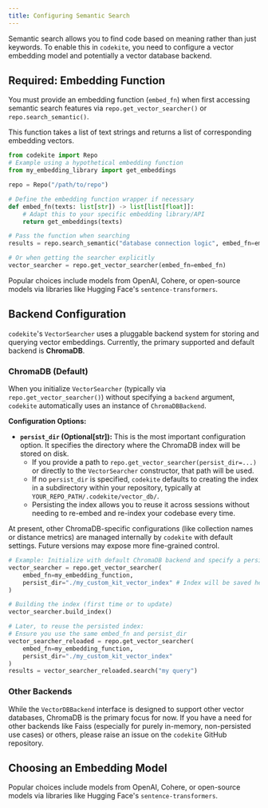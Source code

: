 ```yaml
---
title: Configuring Semantic Search
---
```


Semantic search allows you to find code based on meaning rather than just keywords. To enable this in `codekite`, you need to configure a vector embedding model and potentially a vector database backend.

## Required: Embedding Function

You must provide an embedding function (`embed_fn`) when first accessing semantic search features via `repo.get_vector_searcher()` or `repo.search_semantic()`.

This function takes a list of text strings and returns a list of corresponding embedding vectors.

```python
from codekite import Repo
# Example using a hypothetical embedding function
from my_embedding_library import get_embeddings

repo = Repo("/path/to/repo")

# Define the embedding function wrapper if necessary
def embed_fn(texts: list[str]) -> list[list[float]]:
    # Adapt this to your specific embedding library/API
    return get_embeddings(texts)

# Pass the function when searching
results = repo.search_semantic("database connection logic", embed_fn=embed_fn)

# Or when getting the searcher explicitly
vector_searcher = repo.get_vector_searcher(embed_fn=embed_fn)
```

Popular choices include models from OpenAI, Cohere, or open-source models via libraries like Hugging Face's `sentence-transformers`.

## Backend Configuration

`codekite`'s `VectorSearcher` uses a pluggable backend system for storing and querying vector embeddings. Currently, the primary supported and default backend is **ChromaDB**.

### ChromaDB (Default)

When you initialize `VectorSearcher` (typically via `repo.get_vector_searcher()`) without specifying a `backend` argument, `codekite` automatically uses an instance of `ChromaDBBackend`.

**Configuration Options:**

*   **`persist_dir` (Optional[str]):** This is the most important configuration option. It specifies the directory where the ChromaDB index will be stored on disk.
    *   If you provide a path to `repo.get_vector_searcher(persist_dir=...)` or directly to the `VectorSearcher` constructor, that path will be used.
    *   If no `persist_dir` is specified, `codekite` defaults to creating the index in a subdirectory within your repository, typically at `YOUR_REPO_PATH/.codekite/vector_db/`.
    *   Persisting the index allows you to reuse it across sessions without needing to re-embed and re-index your codebase every time.

At present, other ChromaDB-specific configurations (like collection names or distance metrics) are managed internally by `codekite` with default settings. Future versions may expose more fine-grained control.

```python
# Example: Initialize with default ChromaDB backend and specify a persist directory
vector_searcher = repo.get_vector_searcher(
    embed_fn=my_embedding_function,
    persist_dir="./my_custom_kit_vector_index" # Index will be saved here
)

# Building the index (first time or to update)
vector_searcher.build_index()

# Later, to reuse the persisted index:
# Ensure you use the same embed_fn and persist_dir
vector_searcher_reloaded = repo.get_vector_searcher(
    embed_fn=my_embedding_function,
    persist_dir="./my_custom_kit_vector_index"
)
results = vector_searcher_reloaded.search("my query")
```

### Other Backends

While the `VectorDBBackend` interface is designed to support other vector databases, ChromaDB is the primary focus for now. If you have a need for other backends like Faiss (especially for purely in-memory, non-persisted use cases) or others, please raise an issue on the `codekite` GitHub repository.

## Choosing an Embedding Model

Popular choices include models from OpenAI, Cohere, or open-source models via libraries like Hugging Face's `sentence-transformers`.
